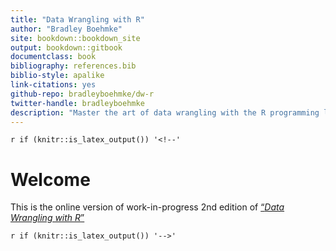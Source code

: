 ```yaml
--- 
title: "Data Wrangling with R"
author: "Bradley Boehmke"
site: bookdown::bookdown_site
output: bookdown::gitbook
documentclass: book
bibliography: references.bib
biblio-style: apalike
link-citations: yes
github-repo: bradleyboehmke/dw-r
twitter-handle: bradleyboehmke
description: "Master the art of data wrangling with the R programming language."
---
```


`r if (knitr::is_latex_output()) '<!--'` 

# Welcome {-}

This is the online version of work-in-progress 2nd edition of ["_Data Wrangling with R_"](https://www.springer.com/us/book/9783319455983)

`r if (knitr::is_latex_output()) '-->'`
